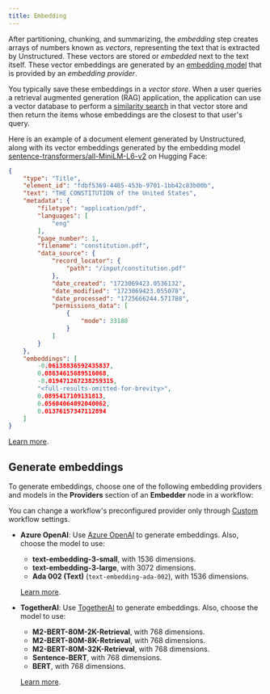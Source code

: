 ```yaml
---
title: Embedding
---
```


After partitioning, chunking, and summarizing, the _embedding_ step creates arrays of numbers 
known as _vectors_, representing the text that is extracted by Unstructured. 
These vectors are stored or _embedded_ next to the text itself. These vector embeddings are generated by an 
[embedding model](https://python.langchain.com/v0.2/docs/concepts/#embedding-models) that is provided by 
an _embedding provider_.

You typically save these embeddings in a _vector store_. 
When a user queries a retrieval augmented generation (RAG) application, the application can use a vector database to perform 
a [similarity search](https://www.pinecone.io/learn/what-is-similarity-search/) in that vector store 
and then return the items whose embeddings are the closest to that user's query.

Here is an example of a document element generated by Unstructured, along with its vector embeddings generated by 
the embedding model [sentence-transformers/all-MiniLM-L6-v2](https://huggingface.co/sentence-transformers/all-MiniLM-L6-v2) 
on Hugging Face:

```json
{
    "type": "Title",
    "element_id": "fdbf5369-4485-453b-9701-1bb42c83b00b",
    "text": "THE CONSTITUTION of the United States",
    "metadata": {
        "filetype": "application/pdf",
        "languages": [
            "eng"
        ],
        "page_number": 1,
        "filename": "constitution.pdf",
        "data_source": {
            "record_locator": {
                "path": "/input/constitution.pdf"
            },
            "date_created": "1723069423.0536132",
            "date_modified": "1723069423.055078",
            "date_processed": "1725666244.571788",
            "permissions_data": [
                { 
                    "mode": 33188
                }
            ]
        }
    },
    "embeddings": [
        -0.06138836592435837,
        0.08634615689516068,
        -0.019471267238259315,
        "<full-results-omitted-for-brevity>",
        0.0895417109131813,
        0.05604064092040062,
        0.01376157347112894
    ]
}
```

[Learn more](https://unstructured.io/blog/understanding-embedding-models-make-an-informed-choice-for-your-rag).

## Generate embeddings

To generate embeddings, choose one of the following embedding providers and models in the **Providers** section of an **Embedder** node in a workflow:

<Note>You can change a workflow's preconfigured provider only through [Custom](/platform/workflows#create-a-custom-workflow) workflow settings.</Note>

- **Azure OpenAI**: Use [Azure OpenAI](https://azure.microsoft.com/products/ai-services/openai-service) to generate embeddings. Also, choose the model to use:

  - **text-embedding-3-small**, with 1536 dimensions.
  - **text-embedding-3-large**, with 3072 dimensions.
  - **Ada 002 (Text)** (`text-embedding-ada-002`), with 1536 dimensions.

  [Learn more](https://learn.microsoft.com/azure/ai-services/openai/concepts/models#embeddings).

- **TogetherAI**: Use [TogetherAI](https://www.together.ai/) to generate embeddings. Also, choose the model to use:

  - **M2-BERT-80M-2K-Retrieval**, with 768 dimensions.
  - **M2-BERT-80M-8K-Retrieval**, with 768 dimensions.
  - **M2-BERT-80M-32K-Retrieval**, with 768 dimensions.
  - **Sentence-BERT**, with 768 dimensions.
  - **BERT**, with 768 dimensions.

  [Learn more](https://docs.together.ai/docs/serverless-models#embedding-models).